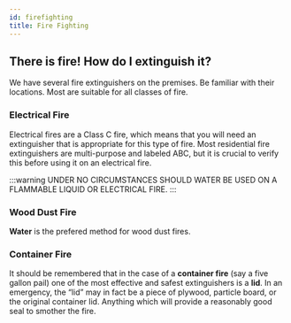 ---
id: firefighting
title: Fire Fighting
---
## There is fire! How do I extinguish it?

We have several fire extinguishers on the premises.  Be familiar with their locations.
Most are suitable for all classes of fire.

### Electrical Fire
Electrical fires are a Class C fire, which means that you will need an extinguisher that is appropriate for this type of fire. Most residential fire extinguishers are multi-purpose and labeled ABC, but it is crucial to verify this before using it on an electrical fire. 

:::warning
UNDER NO CIRCUMSTANCES SHOULD WATER BE USED ON A FLAMMABLE LIQUID OR ELECTRICAL FIRE.
:::

### Wood Dust Fire
**Water** is the prefered method for wood dust fires.

### Container Fire
It should be remembered that in the case of a **container fire** (say a five gallon pail) one of the most effective and safest extinguishers is a **lid**.
In an emergency, the “lid” may in fact be a piece of plywood, particle board, or the original container lid.
Anything which will provide a reasonably good seal to smother the fire. 
 
